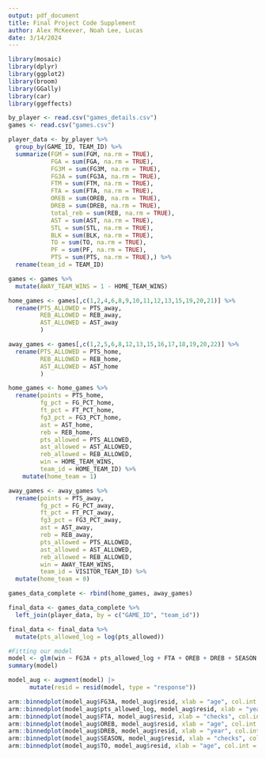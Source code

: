 ```yaml
---
output: pdf_document
title: Final Project Code Supplement
author: Alex McKeever, Noah Lee, Lucas
date: 3/14/2024
---
```


```r

library(mosaic)
library(dplyr)
library(ggplot2)
library(broom)
library(GGally)
library(car)
library(ggeffects)
```

```r
by_player <- read.csv("games_details.csv")
games <- read.csv("games.csv")
```

```r
player_data <- by_player %>%
  group_by(GAME_ID, TEAM_ID) %>%
  summarize(FGM = sum(FGM, na.rm = TRUE),
            FGA = sum(FGA, na.rm = TRUE),
            FG3M = sum(FG3M, na.rm = TRUE),
            FG3A = sum(FG3A, na.rm = TRUE),
            FTM = sum(FTM, na.rm = TRUE),
            FTA = sum(FTA, na.rm = TRUE),
            OREB = sum(OREB, na.rm = TRUE),
            DREB = sum(DREB, na.rm = TRUE),
            total_reb = sum(REB, na.rm = TRUE),
            AST = sum(AST, na.rm = TRUE),
            STL = sum(STL, na.rm = TRUE),
            BLK = sum(BLK, na.rm = TRUE),
            TO = sum(TO, na.rm = TRUE),
            PF = sum(PF, na.rm = TRUE),
            PTS = sum(PTS, na.rm = TRUE),) %>%
  rename(team_id = TEAM_ID)
```

```r
games <- games %>% 
  mutate(AWAY_TEAM_WINS = 1 - HOME_TEAM_WINS)
```

```r
home_games <- games[,c(1,2,4,6,8,9,10,11,12,13,15,19,20,21)] %>%
  rename(PTS_ALLOWED = PTS_away,
         REB_ALLOWED = REB_away,
         AST_ALLOWED = AST_away
         )
```

```r
away_games <- games[,c(1,2,5,6,8,12,13,15,16,17,18,19,20,22)] %>%
  rename(PTS_ALLOWED = PTS_home,
         REB_ALLOWED = REB_home,
         AST_ALLOWED = AST_home
         )
```

```r
home_games <- home_games %>%
  rename(points = PTS_home,
         fg_pct = FG_PCT_home,
         ft_pct = FT_PCT_home,
         fg3_pct = FG3_PCT_home,
         ast = AST_home,
         reb = REB_home,
         pts_allowed = PTS_ALLOWED,
         ast_allowed = AST_ALLOWED,
         reb_allowed = REB_ALLOWED,
         win = HOME_TEAM_WINS,
         team_id = HOME_TEAM_ID) %>%
    mutate(home_team = 1)
```

```r
away_games <- away_games %>%
  rename(points = PTS_away,
         fg_pct = FG_PCT_away,
         ft_pct = FT_PCT_away,
         fg3_pct = FG3_PCT_away,
         ast = AST_away,
         reb = REB_away,
         pts_allowed = PTS_ALLOWED,
         ast_allowed = AST_ALLOWED,
         reb_allowed = REB_ALLOWED,
         win = AWAY_TEAM_WINS,
         team_id = VISITOR_TEAM_ID) %>%
  mutate(home_team = 0)
```

```r
games_data_complete <- rbind(home_games, away_games)
```

```r
final_data <- games_data_complete %>%
  left_join(player_data, by = c("GAME_ID", "team_id"))
```

```r
final_data <- final_data %>%
  mutate(pts_allowed_log = log(pts_allowed))
```

```r
#Fitting our model
model <- glm(win ~ FG3A + pts_allowed_log + FTA + OREB + DREB + SEASON + TO, data = final_data, family = "binomial")
summary(model)
```

```r
model_aug <- augment(model) |>
      mutate(resid = resid(model, type = "response"))

arm::binnedplot(model_aug$FG3A, model_aug$resid, xlab = "age", col.int = NULL)
arm::binnedplot(model_aug$pts_allowed_log, model_aug$resid, xlab = "year", col.int = NULL)
arm::binnedplot(model_aug$FTA, model_aug$resid, xlab = "checks", col.int = NULL)
arm::binnedplot(model_aug$OREB, model_aug$resid, xlab = "age", col.int = NULL)
arm::binnedplot(model_aug$DREB, model_aug$resid, xlab = "year", col.int = NULL)
arm::binnedplot(model_aug$SEASON, model_aug$resid, xlab = "checks", col.int = NULL)
arm::binnedplot(model_aug$TO, model_aug$resid, xlab = "age", col.int = NULL)

```
